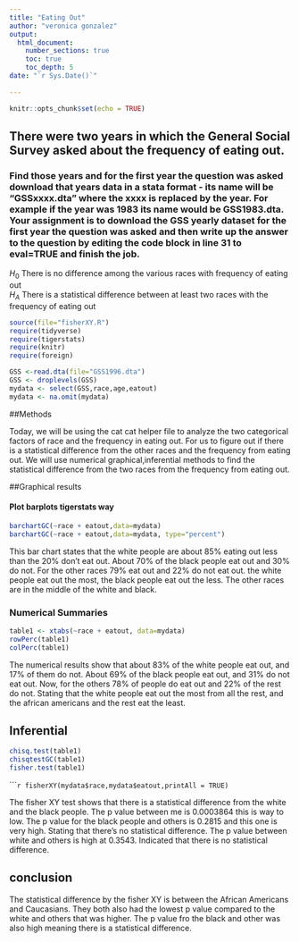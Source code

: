 ```yaml
---
title: "Eating Out"
author: "veronica gonzalez"
output: 
  html_document:
    number_sections: true
    toc: true
    toc_depth: 5
date: "`r Sys.Date()`"    
    
---
```


```r
knitr::opts_chunk$set(echo = TRUE)
```

## There were two years in which the General Social Survey asked about the frequency of eating out.
### Find those years and for the first year the question was asked download that years data in a stata format - its name will be "GSSxxxx.dta" where the xxxx is replaced by the year.  For example if the year was 1983 its name would be GSS1983.dta. Your assignment is to download the GSS yearly dataset for the first year the question was asked and then  write up the answer to the question by editing the  code block in line 31 to eval=TRUE and finish the job. 

$H_0$ There is no difference among the various races with frequency of eating out  
$H_A$ There is a statistical difference between at least two races with the frequency of eating out  


```r
source(file="fisherXY.R")
require(tidyverse)
require(tigerstats)
require(knitr)
require(foreign)
```
```r
GSS <-read.dta(file="GSS1996.dta")
GSS <- droplevels(GSS)
mydata <- select(GSS,race,age,eatout)
mydata <- na.omit(mydata)
```


##Methods 
 
 Today, we will be using the cat cat helper file to analyze the two categorical factors of race and the frequency in eating out. For us to figure out if there is a statistical difference from the other races and the frequency  from eating out. We will use numerical graphical,inferential methods to find the statistical difference from the two races from the frequency from eating out. 

##Graphical results 


#### Plot barplots tigerstats way

```r
barchartGC(~race + eatout,data=mydata)
barchartGC(~race + eatout,data=mydata, type="percent")

```
This bar chart states that the white people are about 85% eating out less than the 20% don't eat out. About 70% of the black people eat out and 30% do not. For the other races 79% eat out and 22% do not eat out. the white people eat out the most, the black people eat out the less. The other races are in the middle of the white and black. 


### Numerical Summaries  

```r
table1 <- xtabs(~race + eatout, data=mydata)
rowPerc(table1)
colPerc(table1)
```

The numerical results show that about 83% of the white people eat out, and 17%  of them do not. About 69% of the black people eat out, and 31% do not eat out. Now, for the others 78% of people do eat out and 22% of the rest do not. Stating that the white people eat out the most from all the rest, and the african americans and the rest eat the least. 


## Inferential  

```r
chisq.test(table1)
chisqtestGC(table1)
fisher.test(table1)
```

``````r
fisherXY(mydata$race,mydata$eatout,printAll = TRUE)
```

The fisher XY test shows that there is a statistical difference from the white and the black people. The p value between me is  0.0003864 this is way to low. The p value for the black people and others is 0.2815 and this one is very high. Stating that there's no statistical difference. The p value between white and others is high at 0.3543. Indicated that there is no statistical difference. 

## conclusion 

The statistical difference by the fisher XY is between the African Americans and Caucasians. They both also had the lowest p value compared to the white and others that was higher. The p value fro the black and other was also high meaning there is a statistical difference. 


